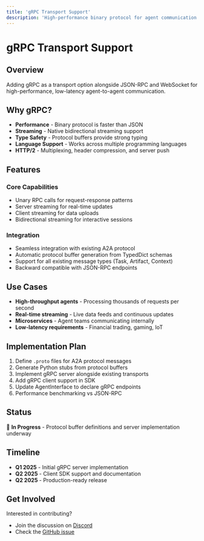 ```yaml
---
title: 'gRPC Transport Support'
description: 'High-performance binary protocol for agent communication'
---
```


# gRPC Transport Support

## Overview

Adding gRPC as a transport option alongside JSON-RPC and WebSocket for high-performance, low-latency agent-to-agent communication.

## Why gRPC?

- **Performance** - Binary protocol is faster than JSON
- **Streaming** - Native bidirectional streaming support
- **Type Safety** - Protocol buffers provide strong typing
- **Language Support** - Works across multiple programming languages
- **HTTP/2** - Multiplexing, header compression, and server push

## Features

### Core Capabilities
- Unary RPC calls for request-response patterns
- Server streaming for real-time updates
- Client streaming for data uploads
- Bidirectional streaming for interactive sessions

### Integration
- Seamless integration with existing A2A protocol
- Automatic protocol buffer generation from TypedDict schemas
- Support for all existing message types (Task, Artifact, Context)
- Backward compatible with JSON-RPC endpoints

## Use Cases

- **High-throughput agents** - Processing thousands of requests per second
- **Real-time streaming** - Live data feeds and continuous updates
- **Microservices** - Agent teams communicating internally
- **Low-latency requirements** - Financial trading, gaming, IoT

## Implementation Plan

1. Define `.proto` files for A2A protocol messages
2. Generate Python stubs from protocol buffers
3. Implement gRPC server alongside existing transports
4. Add gRPC client support in SDK
5. Update AgentInterface to declare gRPC endpoints
6. Performance benchmarking vs JSON-RPC

## Status

🚀 **In Progress** - Protocol buffer definitions and server implementation underway

## Timeline

- **Q1 2025** - Initial gRPC server implementation
- **Q2 2025** - Client SDK support and documentation
- **Q2 2025** - Production-ready release

## Get Involved

Interested in contributing?
- Join the discussion on [Discord](https://discord.gg/3w5zuYUuwt)
- Check the [GitHub issue](https://github.com/Saptha-me/Bindu/issues)
